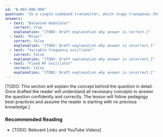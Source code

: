 ```yaml
---
id: "B-003-006-009"
question: "In a single-sideband transmitter, which stage transposes the voice message from the audio spectrum to the radio spectrum?"
answers:
  - text: "Balanced modulator"
    correct: true
    explanation: "[TODO: Draft explanation why answer is correct.]"
  - text: "Mixer"
    correct: false
    explanation: "[TODO: Draft explanation why answer is incorrect.]"
  - text: "Variable frequency oscillator"
    correct: false
    explanation: "[TODO: Draft explanation why answer is incorrect.]"
  - text: "Fixed RF oscillator"
    correct: false
    explanation: "[TODO: Draft explanation why answer is incorrect.]"
---
```


[TODO: This section will explain the concept behind the question in detail. Once drafted the reader will understand all necessary concepts to answer the question confidently and correctly. The lesson will follow pedagogy best-practices and assume the reader is starting with no previous knowledge.]

### Recommended Reading

- [TODO: Relevant Links and YouTube Videos]
